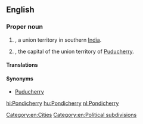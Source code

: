 ==English==
{{wikipedia|Puducherry}}

===Proper noun===
{{en-proper noun}}

# {{former name of|Puducherry|nodot=1}}, a union territory in southern [[India]].
# {{former name of|Puducherry|nodot=1}}, the capital of the union territory of [[Puducherry]].

====Translations====
{{trans-see|Puducherry}}

====Synonyms====
* [[Puducherry]]

[[Category:en:Cities]]
[[Category:en:Political subdivisions]]

[[hi:Pondicherry]]
[[hu:Pondicherry]]
[[nl:Pondicherry]]